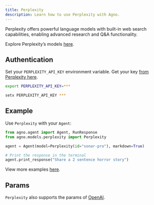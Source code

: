 ```yaml
---
title: Perplexity
description: Learn how to use Perplexity with Agno.
---
```


Perplexity offers powerful language models with built-in web search capabilities, enabling advanced research and Q&A functionality.

Explore Perplexity’s models [here](https://docs.perplexity.ai/guides/model-cards).

## Authentication

Set your `PERPLEXITY_API_KEY` environment variable. Get your key [from Perplexity here](https://www.perplexity.ai/settings/api).

<CodeGroup>

```bash Mac
export PERPLEXITY_API_KEY=***
```

```bash Windows
setx PERPLEXITY_API_KEY ***
```

</CodeGroup>

## Example

Use `Perplexity` with your `Agent`:

<CodeGroup>

```python agent.py
from agno.agent import Agent, RunResponse
from agno.models.perplexity import Perplexity

agent = Agent(model=Perplexity(id="sonar-pro"), markdown=True)

# Print the response in the terminal
agent.print_response("Share a 2 sentence horror story")

```

</CodeGroup>

<Note> View more examples [here](../examples/models/perplexity). </Note>

## Params

<Snippet file="model-perplexity-params.mdx" />

`Perplexity` also supports the params of [OpenAI](/reference/models/openai).
